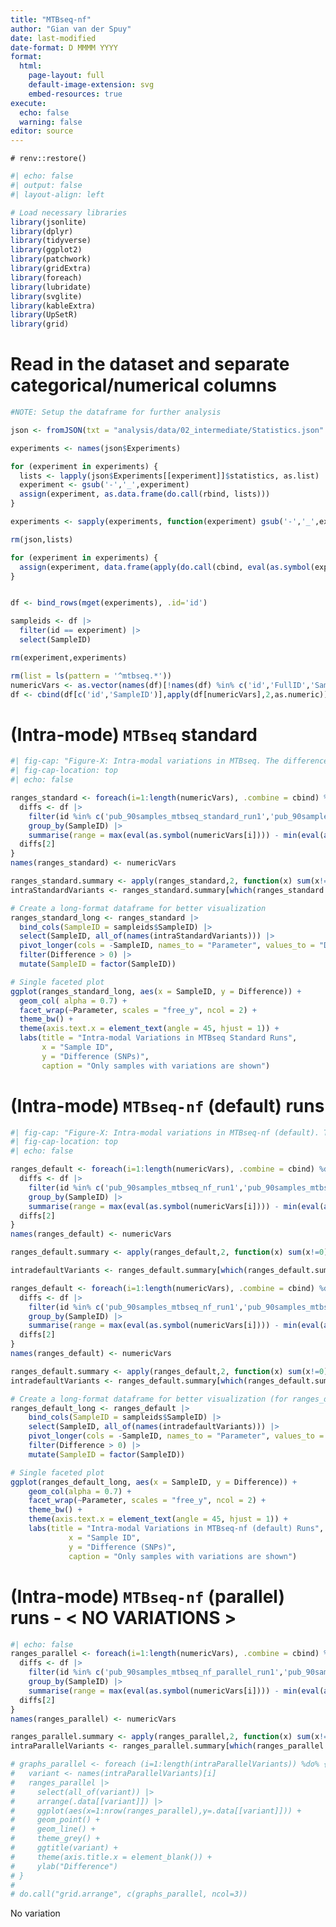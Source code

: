 ```yaml
---
title: "MTBseq-nf"
author: "Gian van der Spuy"
date: last-modified
date-format: D MMMM YYYY
format:
  html:
    page-layout: full
    default-image-extension: svg
    embed-resources: true
execute:
  echo: false
  warning: false
editor: source
---
```


```shell
# renv::restore()
```


```r
#| echo: false
#| output: false
#| layout-align: left

# Load necessary libraries
library(jsonlite)
library(dplyr)
library(tidyverse)
library(ggplot2)
library(patchwork)
library(gridExtra)
library(foreach)
library(lubridate)
library(svglite)
library(kableExtra)
library(UpSetR)
library(grid)
```

# Read in the dataset and separate categorical/numerical columns

```r
#NOTE: Setup the dataframe for further analysis

json <- fromJSON(txt = "analysis/data/02_intermediate/Statistics.json" , flatten=TRUE)

experiments <- names(json$Experiments)

for (experiment in experiments) {
  lists <- lapply(json$Experiments[[experiment]]$statistics, as.list)
  experiment <- gsub('-','_',experiment)
  assign(experiment, as.data.frame(do.call(rbind, lists)))
}

experiments <- sapply(experiments, function(experiment) gsub('-','_',experiment), USE.NAMES = FALSE)

rm(json,lists)

for (experiment in experiments) {
  assign(experiment, data.frame(apply(do.call(cbind, eval(as.symbol(experiment))),2, function(x) unlist(x,use.names = F))))
}


df <- bind_rows(mget(experiments), .id='id')

sampleids <- df |>
  filter(id == experiment) |>
  select(SampleID)

rm(experiment,experiments)

rm(list = ls(pattern = '^mtbseq.*'))
numericVars <- as.vector(names(df)[!names(df) %in% c('id','FullID','SampleID','Date','LibraryID', 'GCContentUnambiguous')])
df <- cbind(df[c('id','SampleID')],apply(df[numericVars],2,as.numeric))
```



# (Intra-mode) `MTBseq` standard 

```r
#| fig-cap: "Figure-X: Intra-modal variations in MTBseq. The differences across triplicated runs of MTBseq were observed only for one sample `4514-03` with the ENA ID `ERS458588`."
#| fig-cap-location: top
#| echo: false

ranges_standard <- foreach(i=1:length(numericVars), .combine = cbind) %do% {
  diffs <- df |>
    filter(id %in% c('pub_90samples_mtbseq_standard_run1','pub_90samples_mtbseq_standard_run2','pub_90samples_mtbseq_standard_run3')) |>
    group_by(SampleID) |>
    summarise(range = max(eval(as.symbol(numericVars[i]))) - min(eval(as.symbol(numericVars[i]))))
  diffs[2]
}
names(ranges_standard) <- numericVars

ranges_standard.summary <- apply(ranges_standard,2, function(x) sum(x!=0))
intraStandardVariants <- ranges_standard.summary[which(ranges_standard.summary > 0)]

# Create a long-format dataframe for better visualization
ranges_standard_long <- ranges_standard |>
  bind_cols(SampleID = sampleids$SampleID) |>
  select(SampleID, all_of(names(intraStandardVariants))) |>
  pivot_longer(cols = -SampleID, names_to = "Parameter", values_to = "Difference") |>
  filter(Difference > 0) |>
  mutate(SampleID = factor(SampleID))

# Single faceted plot
ggplot(ranges_standard_long, aes(x = SampleID, y = Difference)) +
  geom_col( alpha = 0.7) +
  facet_wrap(~Parameter, scales = "free_y", ncol = 2) +
  theme_bw() +
  theme(axis.text.x = element_text(angle = 45, hjust = 1)) +
  labs(title = "Intra-modal Variations in MTBseq Standard Runs",
       x = "Sample ID",
       y = "Difference (SNPs)",
       caption = "Only samples with variations are shown")

```


# (Intra-mode) `MTBseq-nf` (default) runs

```r
#| fig-cap: "Figure-X: Intra-modal variations in MTBseq-nf (default). The differences across triplicated runs of MTBseq-nf (default) were observed only for two sample `3158-04` (`ERS458130`) and `5870-03` (`ERS457344`)."
#| fig-cap-location: top
#| echo: false

ranges_default <- foreach(i=1:length(numericVars), .combine = cbind) %do% {
  diffs <- df |>
    filter(id %in% c('pub_90samples_mtbseq_nf_run1','pub_90samples_mtbseq_nf_run2','pub_90samples_mtbseq_nf_run3')) |>
    group_by(SampleID) |>
    summarise(range = max(eval(as.symbol(numericVars[i]))) - min(eval(as.symbol(numericVars[i]))))
  diffs[2]
}
names(ranges_default) <- numericVars

ranges_default.summary <- apply(ranges_default,2, function(x) sum(x!=0))

intradefaultVariants <- ranges_default.summary[which(ranges_default.summary > 0)]

ranges_default <- foreach(i=1:length(numericVars), .combine = cbind) %do% {
  diffs <- df |>
    filter(id %in% c('pub_90samples_mtbseq_nf_run1','pub_90samples_mtbseq_nf_run2','pub_90samples_mtbseq_nf_run3')) |>
    group_by(SampleID) |>
    summarise(range = max(eval(as.symbol(numericVars[i]))) - min(eval(as.symbol(numericVars[i]))))
  diffs[2]
}
names(ranges_default) <- numericVars

ranges_default.summary <- apply(ranges_default,2, function(x) sum(x!=0))
intradefaultVariants <- ranges_default.summary[which(ranges_default.summary > 0)]

# Create a long-format dataframe for better visualization (for ranges_default)
ranges_default_long <- ranges_default |>
    bind_cols(SampleID = sampleids$SampleID) |>
    select(SampleID, all_of(names(intradefaultVariants))) |>
    pivot_longer(cols = -SampleID, names_to = "Parameter", values_to = "Difference") |>
    filter(Difference > 0) |>
    mutate(SampleID = factor(SampleID))

# Single faceted plot
ggplot(ranges_default_long, aes(x = SampleID, y = Difference)) +
    geom_col(alpha = 0.7) +
    facet_wrap(~Parameter, scales = "free_y", ncol = 2) +
    theme_bw() +
    theme(axis.text.x = element_text(angle = 45, hjust = 1)) +
    labs(title = "Intra-modal Variations in MTBseq-nf (default) Runs",
             x = "Sample ID",
             y = "Difference (SNPs)",
             caption = "Only samples with variations are shown")

```


# (Intra-mode) `MTBseq-nf` (parallel) runs - < NO VARIATIONS >

```r
#| echo: false
ranges_parallel <- foreach(i=1:length(numericVars), .combine = cbind) %do% {
  diffs <- df |>
    filter(id %in% c('pub_90samples_mtbseq_nf_parallel_run1','pub_90samples_mtbseq_nf_parallel_run2','pub_90samples_mtbseq_nf_parallel_run3')) |>
    group_by(SampleID) |>
    summarise(range = max(eval(as.symbol(numericVars[i]))) - min(eval(as.symbol(numericVars[i]))))
  diffs[2]
}
names(ranges_parallel) <- numericVars

ranges_parallel.summary <- apply(ranges_parallel,2, function(x) sum(x!=0))
intraParallelVariants <- ranges_parallel.summary[which(ranges_parallel.summary > 0)]

# graphs_parallel <- foreach (i=1:length(intraParallelVariants)) %do% {
#   variant <- names(intraParallelVariants)[i]
#   ranges_parallel |>
#     select(all_of(variant)) |>
#     arrange(.data[[variant]]) |>
#     ggplot(aes(x=1:nrow(ranges_parallel),y=.data[[variant]])) +
#     geom_point() +
#     geom_line() +
#     theme_grey() +
#     ggtitle(variant) +
#     theme(axis.title.x = element_blank()) +
#     ylab("Difference")
# }
#
# do.call("grid.arrange", c(graphs_parallel, ncol=3))
```

No variation

